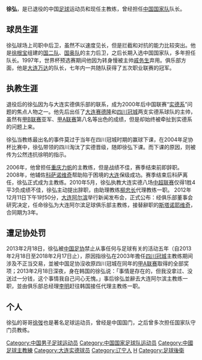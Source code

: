 {{Football manager infobox
| playername = 徐弘
| fullname = 徐弘
| englishfullname = Xu Hong
| countryofbirth = {{CHN}}
| cityofbirth = [[辽宁|辽宁]]
| dateofbirth = {{birth date and age|1968|5|14}}
| height = {{height|m=1.83}}
| position = 中后卫
| currentclub = 
| youthyears = 1988-1989<br/>1990-1992
| youthclubs = [[中国国家足球二队|国二队]]<br/>[[中国国奥队|国奥队]]
| years = 1992-1993<br/>1994-2000
| clubs = 辽宁队<br/>[[大连实德|大连万达/实德]]
| caps(goals) =
| nationalyears = 1992-1997
| nationalteam = {{fb|CHN}}
| nationalcaps(goals) =       50（4）
| manageryears = 2001-2002<br/>2003-2004<br/>2006<br/>2009-2010<br>2012-2013
| managerclubs = [[大连赛德隆|大连赛德隆]]<br/>[[四川冠城|四川冠城]]<br/>[[重庆力帆|重庆力帆]]<br/>[[大连实德|大连实德]]<br>[[大连阿尔滨|大连阿尔滨]]
|  medaltemplates = {{MedalCountry|{{CHN}}}}
                   {{MedalCompetition|[[亚运会|亚运会]]}}
                   {{MedalSilver|[[1994年亚洲运动会|广岛1994年]]|足球}}
|}}
'''徐弘'''{{BD|1968年|5月14日|||X}}，是已退役的中国[[足球|足球]]运动员和现任主教练，曾经担任[[中国国家足球队|中国国家队]]队长。

==球员生涯==
徐弘球场上司职中后卫，虽然不以速度见长，但是拦截和对抗的能力比较突出。他是[[徐根宝|徐根宝]]组建的[[中国国家足球二队|国二队]]、[[中国国奥队|国奥队]]的主力后卫，之后长期入选中国国家队，多年担任队长。1997年，世界杯预选赛期间他因为转身慢被主帅[[戚务生|戚务生]]弃用。俱乐部方面，他是[[大连万达|大连万达]]的队长，七年内一共随队获得了五次职业联赛的冠军。

==执教生涯==
退役后的徐弘因为与大连实德俱乐部的联系，成为2000年后中国联赛“[[实德系|实德系]]”问题的焦点人物之一。他先后出任了[[大连赛德隆|大连赛德隆]]和[[四川冠城|四川冠城]]两支实德系球队的主帅，虽然有[[甲B联赛|甲B联赛]]亚军、[[甲A联赛|甲A联赛]]第八名等出色的成绩，但是却始终被牵扯到实德系的问题上来。

徐弘当教练最出名的事件莫过于当年在四川冠城时期的赢球下课，在2004年足协杯比赛中，徐弘带领的四川淘汰了实德晋级，随即徐弘下课。而下课的原因，则被传为公然违抗徐明的指示。

2006年，他曾担任[[重庆力帆|重庆力帆]]的主教练，但是战绩不佳，赛季结束前即辞职。
2008年，他辅佐[[米洛拉德·科萨诺维奇|科萨诺维奇]]帮助陷于困境的[[大连海昌|大连]]保级成功。赛季结束后科萨离任，徐弘正式成为主教练。2010年5月，徐弘执教大连实德八场[[中超联赛|中超联赛]]仅得1胜4平3负成绩不佳，徐弘主动提出辞职，由助理教练[[柳忠长|柳忠长]]代理教练一职。
2012年12月11日下午1时50分，[[大连阿尔滨足球俱乐部|大连阿尔滨]]举行新闻发布会，正式公布：经俱乐部董事会研究决定，任命徐弘为大连阿尔滨足球俱乐部主教练，接替辭职的[[亚历山大·斯塔诺耶维奇|斯塔诺耶维奇]]，合同期为3年。

==遭足协处罚==
2013年2月18日，徐弘被[[中国足协|中国足协]]禁止从事任何与足球有关的活动五年（自2013年2月18日至2018年2月17日止），原因指徐弘在2003年擔任[[四川冠城足球俱乐部|四川冠城]]主教练期间涉及不正当交易，並被中国足协沒收原四川冠城在同年的[[2003年中国足球甲A联赛|甲A联赛]]取得的全部奖项；2013年2月18日深夜，身在韩国的徐弘说：「事情是存在的，但我没拿过、没送过一分钱，这个事情我自己问心无愧。」事后徐弘並辭去大连阿尔滨主教练一职，並由俱乐部总经理[[李明_(1971年)|李明]]赶往韩国接任代理主教练一职。

==个人==
徐弘的哥哥[[徐弢|徐弢]]也是著名足球运动员，曾经是中国国门，之后曾多次担任国家队守门员教练。

{{2009年大连实德名单}}
{{2010年中超分类名单大连}}
{{1992年亚洲杯足球赛中国参赛名单}}
{{1996年亚洲杯足球赛中国参赛名单}}

{{DEFAULTSORT:Xu, Hong}}
[[Category:中国男子足球运动员|Category:中国男子足球运动员]]
[[Category:中国国家足球队运动员|Category:中国国家足球队运动员]]
[[Category:中國足球主教練|Category:中國足球主教練]]
[[Category:大连实德球员|Category:大连实德球员]]
[[Category:辽宁人|Category:辽宁人]]
[[Category:徐姓|H]]
[[Category:足球後衛|Category:足球後衛]]